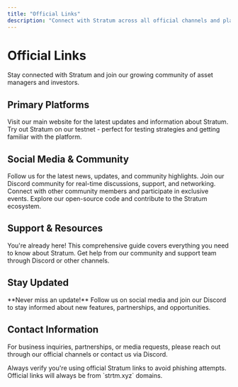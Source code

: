 ```yaml
---
title: "Official Links"
description: "Connect with Stratum across all official channels and platforms"
---
```


# Official Links

Stay connected with Stratum and join our growing community of asset managers and investors.

## Primary Platforms

<CardGroup cols={2}>
<Card title="Website" icon="globe" href="https://strtm.xyz/">
Visit our main website for the latest updates and information about Stratum.
</Card>

<Card title="Testnet" icon="flask" href="https://monad.strtm.xyz/">
Try out Stratum on our testnet - perfect for testing strategies and getting familiar with the platform.
</Card>
</CardGroup>

## Social Media & Community

<CardGroup cols={2}>
<Card title="X (Twitter)" icon="twitter" href="https://x.com/strtm_xyz">
Follow us for the latest news, updates, and community highlights.
</Card>

<Card title="Discord" icon="discord" href="https://discord.com/invite/HcadMauCDx">
Join our Discord community for real-time discussions, support, and networking.
</Card>

<Card title="Guild.xyz" icon="guild" href="https://guild.xyz/stratum-xyz">
Connect with other community members and participate in exclusive events.
</Card>

<Card title="GitHub" icon="github" href="https://github.com/strtmxyz">
Explore our open-source code and contribute to the Stratum ecosystem.
</Card>
</CardGroup>

## Support & Resources

<CardGroup cols={2}>
<Card title="Documentation" icon="book">
You're already here! This comprehensive guide covers everything you need to know about Stratum.
</Card>

<Card title="Community Support" icon="life-ring">
Get help from our community and support team through Discord or other channels.
</Card>
</CardGroup>

## Stay Updated

<Info>
**Never miss an update!** Follow us on social media and join our Discord to stay informed about new features, partnerships, and opportunities.
</Info>

## Contact Information

For business inquiries, partnerships, or media requests, please reach out through our official channels or contact us via Discord.

<Note>
Always verify you're using official Stratum links to avoid phishing attempts. Official links will always be from `strtm.xyz` domains.
</Note>